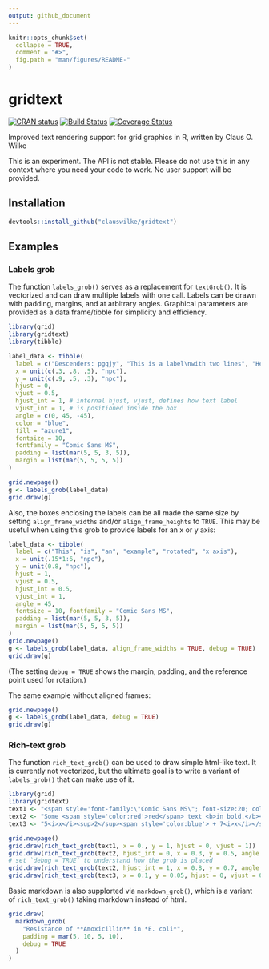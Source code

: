 ```yaml
---
output: github_document
---
```


<!-- README.md is generated from README.Rmd. Please edit that file -->

```r
knitr::opts_chunk$set(
  collapse = TRUE,
  comment = "#>",
  fig.path = "man/figures/README-"
)
```

# gridtext

[![CRAN status](https://www.r-pkg.org/badges/version/gridtext)](https://cran.r-project.org/package=gridtext)
[![Build Status](https://travis-ci.org/wilkelab/gridtext.svg?branch=master)](https://travis-ci.org/wilkelab/gridtext)
[![Coverage Status](https://img.shields.io/codecov/c/github/wilkelab/gridtext/master.svg)](https://codecov.io/github/wilkelab/gridtext?branch=master)



Improved text rendering support for grid graphics in R, written by Claus O. Wilke

This is an experiment. The API is not stable. Please do not use this in any context where you need your code to work. No user support will be provided.


## Installation

```r
devtools::install_github("clauswilke/gridtext")
```

## Examples

### Labels grob

The function `labels_grob()` serves as a replacement for `textGrob()`. It is vectorized and can draw multiple labels with one call. Labels can be drawn with padding, margins, and at arbitrary angles. Graphical parameters are provided as a data frame/tibble for simplicity and efficiency.

```r
library(grid)
library(gridtext)
library(tibble)

label_data <- tibble(
  label = c("Descenders: pgqjy", "This is a label\nwith two lines", "Hello!"),
  x = unit(c(.3, .8, .5), "npc"),
  y = unit(c(.9, .5, .3), "npc"),
  hjust = 0,
  vjust = 0.5,
  hjust_int = 1, # internal hjust, vjust, defines how text label
  vjust_int = 1, # is positioned inside the box
  angle = c(0, 45, -45),
  color = "blue",
  fill = "azure1",
  fontsize = 10,
  fontfamily = "Comic Sans MS",
  padding = list(mar(5, 5, 3, 5)),
  margin = list(mar(5, 5, 5, 5))
)

grid.newpage()
g <- labels_grob(label_data)
grid.draw(g)
```

Also, the boxes enclosing the labels can be all made the same size by setting `align_frame_widths` and/or `align_frame_heights` to `TRUE`. This may be useful when using this grob to provide labels for an x or y axis:

```r
label_data <- tibble(
  label = c("This", "is", "an", "example", "rotated", "x axis"),
  x = unit(.15*1:6, "npc"),
  y = unit(0.8, "npc"),
  hjust = 1,
  vjust = 0.5,
  hjust_int = 0.5,
  vjust_int = 1,
  angle = 45,
  fontsize = 10, fontfamily = "Comic Sans MS",
  padding = list(mar(5, 5, 3, 5)),
  margin = list(mar(5, 5, 5, 5))
)
grid.newpage()
g <- labels_grob(label_data, align_frame_widths = TRUE, debug = TRUE)
grid.draw(g)
```

(The setting `debug = TRUE` shows the margin, padding, and the reference point used for rotation.)

The same example without aligned frames:
```r
grid.newpage()
g <- labels_grob(label_data, debug = TRUE)
grid.draw(g)
```

### Rich-text grob

The function `rich_text_grob()` can be used to draw simple html-like text. It is currently not vectorized, but the ultimate goal is to write a variant of `labels_grob()` that can make use of it.

```r
library(grid)
library(gridtext)
text1 <- "<span style='font-family:\"Comic Sans MS\"; font-size:20; color:orange'>Comic Sans! Yay!</span>"
text2 <- "Some <span style='color:red'>red</span> text <b>in bold.</b><br>And <i>more</i> text.<br>And some <span style='font-size:18'>large</span> text."
text3 <- "5<i>x</i><sup>2</sup><span style='color:blue'> + 7<i>x</i></span> - <i>α<sub>i</sub></i>"

grid.newpage()
grid.draw(rich_text_grob(text1, x = 0., y = 1, hjust = 0, vjust = 1))
grid.draw(rich_text_grob(text2, hjust_int = 0, x = 0.3, y = 0.5, angle = 45))
# set `debug = TRUE` to understand how the grob is placed
grid.draw(rich_text_grob(text2, hjust_int = 1, x = 0.8, y = 0.7, angle = -90, debug = TRUE))
grid.draw(rich_text_grob(text3, x = 0.1, y = 0.05, hjust = 0, vjust = 0, padding = mar(5, 5, 5, 5), debug = TRUE))
```

Basic markdown is also supplorted via `markdown_grob()`, which is a variant of `rich_text_grob()` taking markdown instead of html.
```r
grid.draw(
  markdown_grob(
    "Resistance of **Amoxicillin** in *E. coli*",
    padding = mar(5, 10, 5, 10),
    debug = TRUE
  )
)
```
